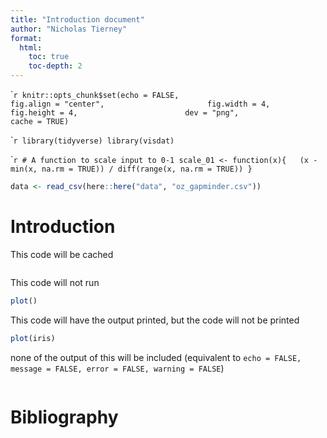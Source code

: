 ```yaml
---
title: "Introduction document"
author: "Nicholas Tierney"
format: 
  html:
    toc: true
    toc-depth: 2
---
```


````r
knitr::opts_chunk$set(echo = FALSE, 
                      fig.align = "center",
                      fig.width = 4, 
                      fig.height = 4, 
                      dev = "png",
                      cache = TRUE)
```

````r
library(tidyverse)
library(visdat)
```

````r
# A function to scale input to 0-1
scale_01 <- function(x){
  (x - min(x, na.rm = TRUE)) / diff(range(x, na.rm = TRUE))
}
```

```r
data <- read_csv(here::here("data", "oz_gapminder.csv"))
```

# Introduction

This code will be cached

```r

```

This code will not run

```r
plot()
```

This code will have the output printed, but the code will not be printed

```r
plot(iris)
```

none of the output of this will be included (equivalent to `echo = FALSE, message = FALSE, error = FALSE, warning = FALSE`)

```r

```


# Bibliography
